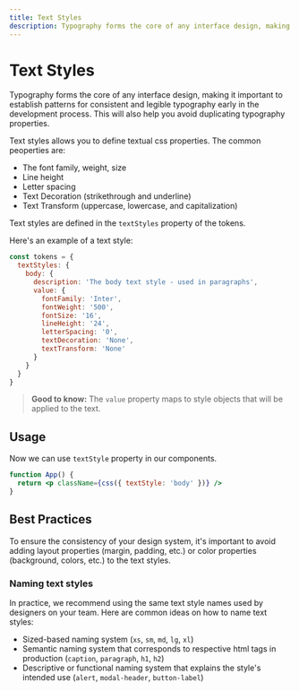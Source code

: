```yaml
---
title: Text Styles
description: Typography forms the core of any interface design, making it important to establish patterns for consistent and legible typography early in the development process. This will also help you avoid duplicating typography properties.
---
```


# Text Styles

Typography forms the core of any interface design, making it important to establish patterns for consistent and legible typography early in the development process. This will also help you avoid duplicating typography properties.

Text styles allows you to define textual css properties. The common peoperties are:

- The font family, weight, size
- Line height
- Letter spacing
- Text Decoration (strikethrough and underline)
- Text Transform (uppercase, lowercase, and capitalization)

Text styles are defined in the `textStyles` property of the tokens.

Here's an example of a text style:

```js
const tokens = {
  textStyles: {
    body: {
      description: 'The body text style - used in paragraphs',
      value: {
        fontFamily: 'Inter',
        fontWeight: '500',
        fontSize: '16',
        lineHeight: '24',
        letterSpacing: '0',
        textDecoration: 'None',
        textTransform: 'None'
      }
    }
  }
}
```

> **Good to know:** The `value` property maps to style objects that will be applied to the text.

## Usage
Now we can use `textStyle` property in our components.

```jsx
function App() {
  return <p className={css({ textStyle: 'body' })} />
}
```

## Best Practices

To ensure the consistency of your design system, it's important to avoid adding layout properties (margin, padding,
etc.) or color properties (background, colors, etc.) to the text styles.

### Naming text styles

In practice, we recommend using the same text style names used by designers on your team. Here are common ideas on how to name text styles:
- Sized-based naming system (`xs`, `sm`, `md`, `lg`, `xl`)
- Semantic naming system that corresponds to respective html tags in production (`caption`, `paragraph`, `h1`, `h2`)
- Descriptive or functional naming system that explains the style's intended use (`alert`, `modal-header`, `button-label`)